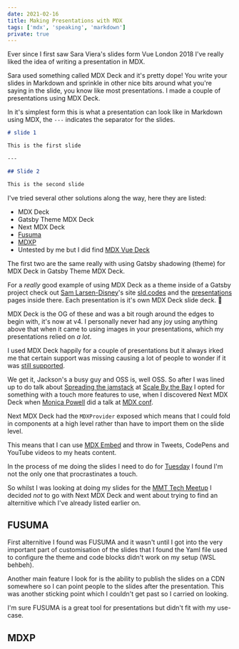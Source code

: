 ```yaml
---
date: 2021-02-16
title: Making Presentations with MDX
tags: ['mdx', 'speaking', 'markdown']
private: true
---
```


Ever since I first saw Sara Viera's slides form Vue London 2018 I've
really liked the idea of writing a presentation in MDX.

Sara used something called MDX Deck and it's pretty dope! You write
your slides in Markdown and sprinkle in other nice bits around what
you're saying in the slide, you know like most presentations. I made a
couple of presentations using MDX Deck.

In it's simplest form this is what a presentation can look like in
Markdown using MDX, the `---` indicates the separator for the slides.

```markdown
# slide 1

This is the first slide

---

## Slide 2

This is the second slide
```

I've tried several other solutions along the way, here they are
listed:

- MDX Deck
- Gatsby Theme MDX Deck
- Next MDX Deck
- [Fusuma]
- [MDXP]
- Untested by me but I did find [MDX Vue Deck]

The first two are the same really with using Gatsby shadowing (theme)
for MDX Deck in Gatsby Theme MDX Deck.

For a _really_ good example of using MDX Deck as a theme inside of a
Gatsby project check out [Sam Larsen-Disney]'s site [sld.codes] and
the [presentations] pages inside there. Each presentation is it's own
MDX Deck slide deck. 🤯

MDX Deck is the OG of these and was a bit rough around the edges to
begin with, it's now at v4. I personally never had any joy using
anything above that when it came to using images in your
presentations, which my presentations relied on _a lot_.

I used MDX Deck happily for a couple of presentations but it always
irked me that certain support was missing causing a lot of people to
wonder if it was [still supported].

We get it, Jackson's a busy guy and OSS is, well OSS. So after I was
lined up to do talk about [Spreading the jamstack] at [Scale By the
Bay] I opted for something with a touch more features to use, when I
discovered Next MDX Deck when [Monica Powell] did a talk at [MDX
conf].

Next MDX Deck had the `MDXProvider` exposed which means that I could
fold in components at a high level rather than have to import them on
the slide level.

This means that I can use [MDX Embed] and throw in Tweets, CodePens
and YouTube videos to my heats content.

In the process of me doing the slides I need to do for [Tuesday] I
found I'm not the only one that procrastinates a touch.

<Tweet tweetLink="sarah_edo/status/1357708732847644678" />

So whilst I was looking at doing my slides for the [MMT Tech Meetup] I
decided _not_ to go with Next MDX Deck and went about trying to find
an alternitive which I've already listed earlier on.

## FUSUMA

First alternitive I found was FUSUMA and it wasn't until I got into
the very important part of customisation of the slides that I found
the Yaml file used to configure the theme and code blocks didn't work
on my setup (WSL behbeh).

Another main feature I look for is the ability to publish the slides
on a CDN somewhere so I can point people to the slides after the
presentation. This was another sticking point which I couldn't get
past so I carried on looking.

I'm sure FUSUMA is a great tool for presentations but didn't fit with
my use-case.

## MDXP

<!-- Links -->

[fusuma]: https://hiroppy.github.io/fusuma/
[mdx vue deck]: https://github.com/godkinmo/mdx-vue-deck
[mdxp]: https://0phoff.github.io/MDXP
[still supported]: https://github.com/jxnblk/mdx-deck/issues/765
[spreading the jamstack]: https://www.youtube.com/watch?v=L7_z8rcbFPg
[scale by the bay]: https://www.scale.bythebay.io/
[monica powell]: https://github.com/M0nica/migrating-to-mdx
[mdx conf]: https://mdxjs.com/conf/
[sam larsen-disney]: https://twitter.com/SamLarsenDisney
[sld.codes]: https://sld.codes/
[presentations]: https://sld.codes/presentations
[mdx embed]: https://www.mdx-embed.com/
[tuesday]:
  https://www.linkedin.com/events/mmttechmeetup-gatsbyjs-feb20216762857247988031488/
[mmt tech meetup]:
  https://www.linkedin.com/events/mmttechmeetup-gatsbyjs-feb20216762857247988031488/
